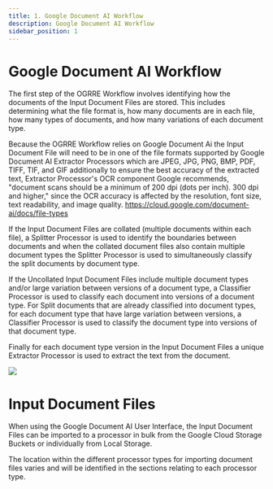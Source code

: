 ```yaml
---
title: 1. Google Document AI Workflow
description: Google Document AI Workflow
sidebar_position: 1
---
```


# Google Document AI Workflow

The first step of the OGRRE Workflow involves identifying how the
documents of the Input Document Files are stored. This includes
determining what the file format is, how many documents are in each
file, how many types of documents, and how many variations of each
document type.

Because the OGRRE Workflow relies on Google Document Ai the Input
Document File will need to be in one of the file formats supported by
Google Document AI Extractor Processors which are JPEG, JPG, PNG, BMP,
PDF, TIFF, TIF, and GIF additionally to ensure the best accuracy of the
extracted text, Extractor Processor's OCR component Google recommends,
"document scans should be a minimum of 200 dpi (dots per inch). 300 dpi
and higher," since the OCR accuracy is affected by the resolution, font
size, text readability, and image quality. https://cloud.google.com/document-ai/docs/file-types

If the Input Document Files are collated (multiple documents within each
file), a Splitter Processor is used to identify the boundaries between
documents and when the collated document files also contain multiple
document types the Splitter Processor is used to simultaneously classify
the split documents by document type.

If the Uncollated Input Document Files include multiple document types
and/or large variation between versions of a document type, a Classifier
Processor is used to classify each document into versions of a document
type. For Split documents that are already classified into document
types, for each document type that have large variation between
versions, a Classifier Processor is used to classify the document type
into versions of that document type.

Finally for each document type version in the Input Document Files a
unique Extractor Processor is used to extract the text from the
document.

![](../../static/screenshots/DocAI/figure_1.png)

# Input Document Files

When using the Google Document AI User Interface, the Input Document
Files can be imported to a processor in bulk from the Google Cloud
Storage Buckets or individually from Local Storage.

The location within the different processor types for importing document
files varies and will be identified in the sections relating to each
processor type.

